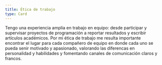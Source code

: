 ```yaml
---
title: Ética de trabajo
type: Card
---
```


Tengo una experiencia amplia en trabajo en equipo: desde participar y supervisar proyectos de programación a reportar resultados y escribir artículos académicos. Por mi ética de trabajo me resulta importante encontrar el lugar para cada compañero de equipo en donde cada uno se pueda senir motivado y apasionado, valorando las diferencas en personalidad y habilidades y fomentando canales de comunicación claros y francos.